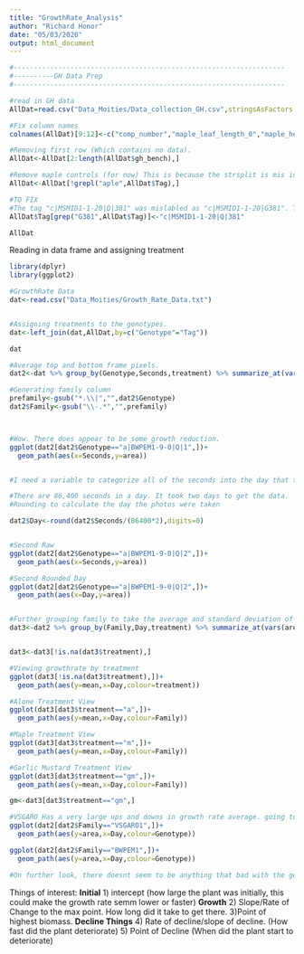 ```yaml
---
title: "GrowthRate_Analysis"
author: "Richard Honor"
date: "05/03/2020"
output: html_document
---
```


```r
#-------------------------------------------------------------------
#----------GH Data Prep
#-------------------------------------------------------------------

#read in GH data
AllDat=read.csv("Data_Moities/Data_collection_GH.csv",stringsAsFactors = F)

#Fix column names
colnames(AllDat)[9:12]<-c("comp_number","maple_leaf_length_0","maple_height_0","maple_leaves_0")

#Removing first row (Which contains no data).
AllDat<-AllDat[2:length(AllDat$gh_bench),]

#Remove maple controls (for now) This is because the strsplit is mis identifying the maple controls for garlic mustard data. I will have to fix this later.
AllDat<-AllDat[!grepl("aple",AllDat$Tag),]

#TO FIX
#The tag "c|MSMID1-1-20|Q|381" was mislabled as "c|MSMID1-1-20|G381". This is fixed below.
AllDat$Tag[grep("G381",AllDat$Tag)]<-"c|MSMID1-1-20|Q|381"

AllDat

```

Reading in data frame and assigning treatment
```r
library(dplyr)
library(ggplot2)

#GrowthRate Data
dat<-read.csv("Data_Moities/Growth_Rate_Data.txt")


#Assigning treatments to the genotypes. 
dat<-left_join(dat,AllDat,by=c("Genotype"="Tag"))

dat
```



```r


#Average top and bottom frame pixels. 
dat2<-dat %>% group_by(Genotype,Seconds,treatment) %>% summarize_at(vars(area),.funs = list(~sum(.)))

#Generating family column
prefamily<-gsub("*.\\|","",dat2$Genotype)
dat2$Family<-gsub("\\-.*","",prefamily)



#Wow. There does appear to be some growth reduction. 
ggplot(dat2[dat2$Genotype=="a|BWPEM1-9-0|Q|1",])+
  geom_path(aes(x=Seconds,y=area))


#I need a variable to categorize all of the seconds into the day that they were taken. So that I can get an average of each genotype at each measurement to get the average growth rate of a genotype. 

#There are 86,400 seconds in a day. It took two days to get the data. 
#Rounding to calculate the day the photos were taken

dat2$Day<-round(dat2$Seconds/(86400*2),digits=0)


#Second Raw
ggplot(dat2[dat2$Genotype=="a|BWPEM1-9-0|Q|2",])+
  geom_path(aes(x=Seconds,y=area))

#Second Rounded Day
ggplot(dat2[dat2$Genotype=="a|BWPEM1-9-0|Q|2",])+
  geom_path(aes(x=Day,y=area))


#Further grouping family to take the average and standard deviation of the family values at each time point in each treatment, with the standard deviations. 
dat3<-dat2 %>% group_by(Family,Day,treatment) %>% summarize_at(vars(area),.fun=list(~mean(.),~sd(.)))


dat3<-dat3[!is.na(dat3$treatment),]

#Viewing growthrate by treatment
ggplot(dat3[!is.na(dat3$treatment),])+
  geom_path(aes(y=mean,x=Day,colour=treatment))

#Alone Treatment View
ggplot(dat3[dat3$treatment=="a",])+
  geom_path(aes(y=mean,x=Day,colour=Family))

#Maple Treatment View
ggplot(dat3[dat3$treatment=="m",])+
  geom_path(aes(y=mean,x=Day,colour=Family))

#Garlic Mustard Treatment View
ggplot(dat3[dat3$treatment=="gm",])+
  geom_path(aes(y=mean,x=Day,colour=Family))

gm<-dat3[dat3$treatment=="gm",] 

#VSGARO Has a very large ups and downs in growth rate average. going to check our individuals to see if I suspect an error. 
ggplot(dat2[dat2$Family=="VSGARO1",])+
  geom_path(aes(y=area,x=Day,colour=Genotype))

ggplot(dat2[dat2$Family=="BWPEM1",])+
  geom_path(aes(y=area,x=Day,colour=Genotype))

#On further look, there doesnt seem to be anything that bad with the genotype. 
```


Things of interest: 
**Initial**
1) intercept (how large the plant was initially, this could make the growth rate semm lower or faster)
**Growth**
2) Slope/Rate of Change to the max point. How long did it take to get there. 
3)Point of highest biomass.
**Decline Things**
4) Rate of decline/slope of decline. (How fast did the plant deteriorate)
5) Point of Decline (When did the plant start to deteriorate)


